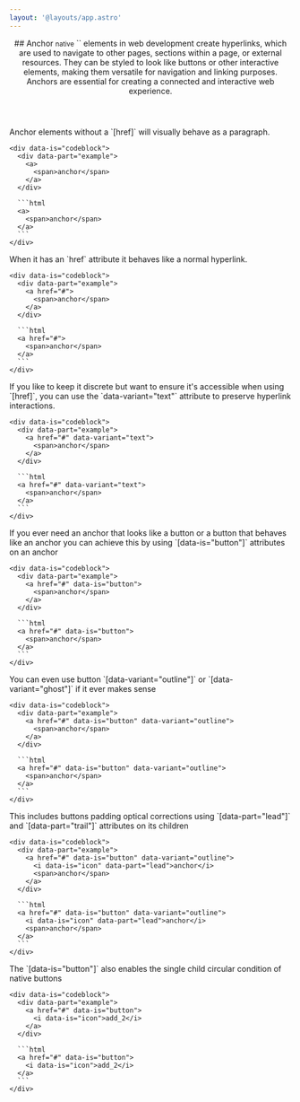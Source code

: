 ```yaml
---
layout: '@layouts/app.astro'
---
```



<Docsheet>
<header>
## Anchor <small>native</small>
`<a/>` elements in web development create hyperlinks, which are used to navigate to other pages, sections within a page, or external resources. They can be styled to look like buttons or other interactive elements, making them versatile for navigation and linking purposes. Anchors are essential for creating a connected and interactive web experience.
</header>

<div data-is="grid" style="--cols: 2; --gap: var(--nm);">
  <div data-is="group" style="gap: var(--sm);">
     Anchor elements without a `[href]` will visually behave as a paragraph.

    <div data-is="codeblock">
      <div data-part="example">
        <a>
          <span>anchor</span>
        </a>
      </div>

      ```html
      <a>
        <span>anchor</span>
      </a>
      ```
    </div>

  </div>

  <div data-is="group" style="gap: var(--sm);">
    When it has an `href` attribute it behaves like a normal hyperlink.

    <div data-is="codeblock">
      <div data-part="example">
        <a href="#">
          <span>anchor</span>
        </a>
      </div>

      ```html
      <a href="#">
        <span>anchor</span>
      </a>
      ```
    </div>

  </div>

  <div data-is="group" style="gap: var(--sm);">
    If you like to keep it discrete but want to ensure it's accessible when using `[href]`, you can use the `data-variant="text"` attribute to preserve hyperlink interactions.

    <div data-is="codeblock">
      <div data-part="example">
        <a href="#" data-variant="text">
          <span>anchor</span>
        </a>
      </div>

      ```html
      <a href="#" data-variant="text">
        <span>anchor</span>
      </a>
      ```
    </div>

  </div>
</div>

<div data-is="grid" style="--cols: 2; --gap: var(--nm);">
  <div data-is="group" style="gap: var(--sm);">
     If you ever need an anchor that looks like a button or a button that behaves like an anchor you can achieve this by using `[data-is="button"]` attributes on an anchor

    <div data-is="codeblock">
      <div data-part="example">
        <a href="#" data-is="button">
          <span>anchor</span>
        </a>
      </div>

      ```html
      <a href="#" data-is="button">
        <span>anchor</span>
      </a>
      ```
    </div>

  </div>

  <div data-is="group" style="gap: var(--sm);">
     You can even use button `[data-variant="outline"]` or `[data-variant="ghost"]` if it ever makes sense

    <div data-is="codeblock">
      <div data-part="example">
        <a href="#" data-is="button" data-variant="outline">
          <span>anchor</span>
        </a>
      </div>

      ```html
      <a href="#" data-is="button" data-variant="outline">
        <span>anchor</span>
      </a>
      ```
    </div>

  </div>

  <div data-is="group" style="gap: var(--sm);">
     This includes buttons padding optical corrections using `[data-part="lead"]` and `[data-part="trail"]` attributes on its children

    <div data-is="codeblock">
      <div data-part="example">
        <a href="#" data-is="button" data-variant="outline">
          <i data-is="icon" data-part="lead">anchor</i>
          <span>anchor</span>
        </a>
      </div>

      ```html
      <a href="#" data-is="button" data-variant="outline">
        <i data-is="icon" data-part="lead">anchor</i>
        <span>anchor</span>
      </a>
      ```
    </div>

  </div>

  <div data-is="group" style="gap: var(--sm);">
    The `[data-is="button"]` also enables the single child circular condition of native buttons

    <div data-is="codeblock">
      <div data-part="example">
        <a href="#" data-is="button">
          <i data-is="icon">add_2</i>
        </a>
      </div>

      ```html
      <a href="#" data-is="button">
        <i data-is="icon">add_2</i>
      </a>
      ```
    </div>

  </div>

</div>
</Docsheet>
